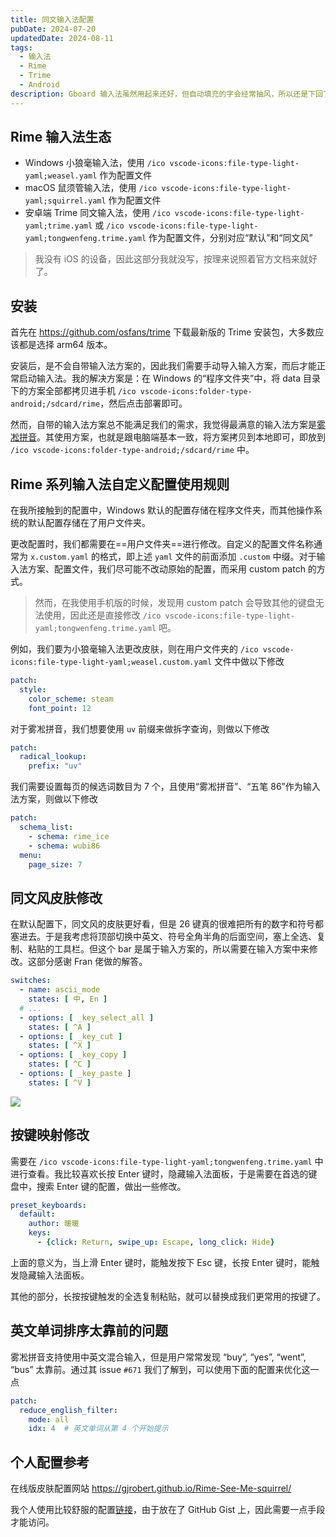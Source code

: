 ```yaml
---
title: 同文输入法配置
pubDate: 2024-07-20
updatedDate: 2024-08-11
tags:
  - 输入法
  - Rime
  - Trime
  - Android
description: Gboard 输入法虽然用起来还好，但自动填充的字会经常抽风，所以还是下回了 Rime 系列输入法，这样也算是全平台统一了。
---
```


## Rime 输入法生态

- Windows 小狼毫输入法，使用 `/ico vscode-icons:file-type-light-yaml;weasel.yaml` 作为配置文件
- macOS 鼠须管输入法，使用 `/ico vscode-icons:file-type-light-yaml;squirrel.yaml` 作为配置文件
- 安卓端 Trime 同文输入法，使用 `/ico vscode-icons:file-type-light-yaml;trime.yaml` 或 `/ico vscode-icons:file-type-light-yaml;tongwenfeng.trime.yaml` 作为配置文件，分别对应“默认”和“同文风”

> 我没有 iOS 的设备，因此这部分我就没写，按理来说照着官方文档来就好了。

## 安装

首先在 https://github.com/osfans/trime 下载最新版的 Trime 安装包，大多数应该都是选择 arm64 版本。

安装后，是不会自带输入法方案的，因此我们需要手动导入输入方案，而后才能正常启动输入法。我的解决方案是：在 Windows 的“程序文件夹”中，将 data 目录下的方案全部都拷贝进手机 `/ico vscode-icons:folder-type-android;/sdcard/rime`，然后点击部署即可。

然而，自带的输入法方案总不能满足我们的需求，我觉得最满意的输入法方案是[雾凇拼音](https://github.com/iDvel/rime-ice)。其使用方案，也就是跟电脑端基本一致，将方案拷贝到本地即可，即放到 `/ico vscode-icons:folder-type-android;/sdcard/rime` 中。

## Rime 系列输入法自定义配置使用规则

在我所接触到的配置中，Windows 默认的配置存储在程序文件夹，而其他操作系统的默认配置存储在了用户文件夹。

更改配置时，我们都需要在==用户文件夹==进行修改。自定义的配置文件名称通常为 `x.custom.yaml` 的格式，即上述 `yaml` 文件的前面添加 `.custom` 中缀。对于输入法方案、配置文件，我们尽可能不改动原始的配置，而采用 custom patch 的方式。

> 然而，在我使用手机版的时候，发现用 custom patch 会导致其他的键盘无法使用，因此还是直接修改 `/ico vscode-icons:file-type-light-yaml;tongwenfeng.trime.yaml` 吧。

例如，我们要为小狼毫输入法更改皮肤，则在用户文件夹的 `/ico vscode-icons:file-type-light-yaml;weasel.custom.yaml` 文件中做以下修改

```yaml title="weasel.custom.yaml"
patch:
  style:
    color_scheme: steam
    font_point: 12
```

对于雾凇拼音，我们想要使用 `uv` 前缀来做拆字查询，则做以下修改

```yaml title="rime_ice.custom.yaml"
patch:
  radical_lookup:
    prefix: "uv"
```

我们需要设置每页的候选词数目为 7 个，且使用“雾凇拼音”、“五笔 86”作为输入法方案，则做以下修改

```yaml title="default.custom.yaml"
patch:
  schema_list:
    - schema: rime_ice
    - schema: wubi86
  menu:
    page_size: 7
```

## 同文风皮肤修改

在默认配置下，同文风的皮肤更好看，但是 26 键真的很难把所有的数字和符号都塞进去。于是我考虑将顶部切换中英文、符号全角半角的后面空间，塞上全选、复制、粘贴的工具栏。但这个 bar 是属于输入方案的，所以需要在输入方案中来修改。这部分感谢 Fran 佬做的解答。

```yaml title="rime_ice.custom.yaml" ins={5-12}
switches:
  - name: ascii_mode
    states: [ 中, En ]
  # ...
  - options: [ _key_select_all ]
    states: [ ^A ]
  - options: [ _key_cut ]
    states: [ ^X ]
  - options: [ _key_copy ]
    states: [ ^C ]
  - options: [ _key_paste ]
    states: [ ^V ]
```

![](./imgs/rime_android.png)

## 按键映射修改

需要在 `/ico vscode-icons:file-type-light-yaml;tongwenfeng.trime.yaml` 中进行查看。我比较喜欢长按 Enter 键时，隐藏输入法面板，于是需要在首选的键盘中，搜索 Enter 键的配置，做出一些修改。

```yaml title="tongwenfeng.trime.yaml" ins=/long_click: Hide/
preset_keyboards:
  default:
    author: 暖暖
    keys:
      - {click: Return, swipe_up: Escape, long_click: Hide}
```

上面的意义为，当上滑 Enter 键时，能触发按下 Esc 键，长按 Enter 键时，能触发隐藏输入法面板。

其他的部分，长按按键触发的全选复制粘贴，就可以替换成我们更常用的按键了。

## 英文单词排序太靠前的问题

雾凇拼音支持使用中英文混合输入，但是用户常常发现 “buy”, “yes”, “went”, “bus” 太靠前。通过其 issue `#671` 我们了解到，可以使用下面的配置来优化这一点

```yaml title="rime_ice.custom.yaml"
patch:
  reduce_english_filter:
    mode: all
    idx: 4  # 英文单词从第 4 个开始提示
```

## 个人配置参考

在线版皮肤配置网站 https://gjrobert.github.io/Rime-See-Me-squirrel/

我个人使用比较舒服的配置[链接](https://gist.github.com/widcardw/23005e112780fec16fb35e1fff221f4b)，由于放在了 GitHub Gist 上，因此需要一点手段才能访问。


